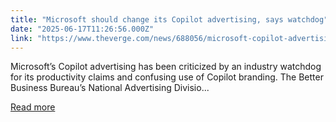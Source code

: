 ```yaml
---
title: "Microsoft should change its Copilot advertising, says watchdog"
date: "2025-06-17T11:26:56.000Z"
link: "https://www.theverge.com/news/688056/microsoft-copilot-advertising-watchdog-response"
---
```


Microsoft’s Copilot advertising has been criticized by an industry watchdog for its productivity claims and confusing use of Copilot branding. The Better Business Bureau’s National Advertising Divisio...

[Read more](https://www.theverge.com/news/688056/microsoft-copilot-advertising-watchdog-response)
